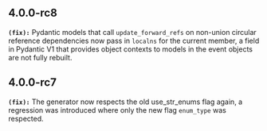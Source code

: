 ## 4.0.0-rc8
**`(fix):`** Pydantic models that call `update_forward_refs` on non-union circular reference dependencies now pass in `localns` for
the current member, a field in Pydantic V1 that provides object contexts to models in the event objects are not fully rebuilt.


## 4.0.0-rc7
**`(fix):`** The generator now respects the old use_str_enums flag again, a regression was introduced where only the new flag `enum_type`
was respected.


